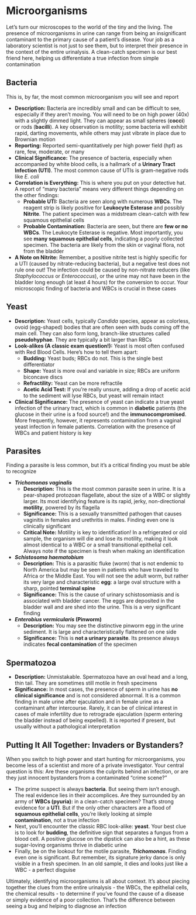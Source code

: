 # Microorganisms {-}

Let's turn our microscopes to the world of the tiny and the living. The presence of microorganisms in urine can range from being an insignificant contaminant to the primary cause of a patient's disease. Your job as a laboratory scientist is not just to see them, but to interpret their presence in the context of the entire urinalysis. A clean-catch specimen is our best friend here, helping us differentiate a true infection from simple contamination

## **Bacteria** {-}

This is, by far, the most common microorganism you will see and report

*   **Description:** Bacteria are incredibly small and can be difficult to see, especially if they aren't moving. You will need to be on high power (40x) with a slightly dimmed light. They can appear as small spheres (**cocci**) or rods (**bacilli**). A key observation is motility; some bacteria will exhibit rapid, darting movements, while others may just vibrate in place due to Brownian motion
*   **Reporting:** Reported semi-quantitatively per high power field (hpf) as rare, few, moderate, or many
*   **Clinical Significance:** The presence of bacteria, especially when accompanied by white blood cells, is a hallmark of a **Urinary Tract Infection (UTI)**. The most common cause of UTIs is gram-negative rods like *E. coli*
*   **Correlation is Everything:** This is where you put on your detective hat. A report of "many bacteria" means very different things depending on the other findings:
    *   **Probable UTI:** Bacteria are seen along with numerous **WBCs**. The reagent strip is likely positive for **Leukocyte Esterase** and possibly **Nitrite**. The patient specimen was a midstream clean-catch with few squamous epithelial cells
    *   **Probable Contamination:** Bacteria are seen, but there are **few or no WBCs**. The Leukocyte Esterase is negative. Most importantly, you see **many squamous epithelial cells**, indicating a poorly collected specimen. The bacteria are likely from the skin or vaginal flora, not from the bladder
*   **A Note on Nitrite:** Remember, a positive nitrite test is highly specific for a UTI (caused by nitrate-reducing bacteria), but a negative test does not rule one out! The infection could be caused by non-nitrate reducers (like *Staphylococcus* or *Enterococcus*), or the urine may not have been in the bladder long enough (at least 4 hours) for the conversion to occur. Your microscopic finding of bacteria and WBCs is crucial in these cases

## **Yeast** {-}

*   **Description:** Yeast cells, typically *Candida* species, appear as colorless, ovoid (egg-shaped) bodies that are often seen with buds coming off the main cell. They can also form long, branch-like structures called **pseudohyphae**. They are typically a bit larger than RBCs
*   **Look-alikes (A classic exam question!):** Yeast is most often confused with Red Blood Cells. Here's how to tell them apart:
    *   **Budding:** Yeast buds; RBCs do not. This is the single best differentiator
    *   **Shape:** Yeast is more oval and variable in size; RBCs are uniform biconcave discs
    *   **Refractility:** Yeast can be more refractile
    *   **Acetic Acid Test:** If you're really unsure, adding a drop of acetic acid to the sediment will lyse RBCs, but yeast will remain intact
*   **Clinical Significance:** The presence of yeast can indicate a true yeast infection of the urinary tract, which is common in **diabetic** patients (the glucose in their urine is a food source!) and the **immunocompromised**. More frequently, however, it represents contamination from a vaginal yeast infection in female patients. Correlation with the presence of WBCs and patient history is key

## **Parasites** {-}

Finding a parasite is less common, but it's a critical finding you must be able to recognize

*   ***Trichomonas vaginalis***
    *   **Description:** This is the most common parasite seen in urine. It is a pear-shaped protozoan flagellate, about the size of a WBC or slightly larger. Its most identifying feature is its rapid, jerky, non-directional **motility**, powered by its flagella
    *   **Significance:** This is a sexually transmitted pathogen that causes vaginitis in females and urethritis in males. Finding even one is clinically significant
    *   **Critical Note:** Motility is key to identification! In a refrigerated or old sample, the organism will die and lose its motility, making it look almost identical to a WBC or a small transitional epithelial cell. Always note if the specimen is fresh when making an identification

*   ***Schistosoma haematobium***
    *   **Description:** This is a parasitic fluke (worm) that is not endemic to North America but may be seen in patients who have traveled to Africa or the Middle East. You will not see the adult worm, but rather its very large and characteristic **egg**: a large oval structure with a sharp, pointed **terminal spine**
    *   **Significance:** This is the cause of urinary schistosomiasis and is associated with bladder cancer. The eggs are deposited in the bladder wall and are shed into the urine. This is a very significant finding

*   ***Enterobius vermicularis* (Pinworm)**
    *   **Description:** You may see the distinctive pinworm egg in the urine sediment. It is large and characteristically flattened on one side
    *   **Significance:** This is **not a urinary parasite**. Its presence always indicates **fecal contamination** of the specimen

## **Spermatozoa** {-}

*   **Description:** Unmistakable. Spermatozoa have an oval head and a long, thin tail. They are sometimes still motile in fresh specimens
*   **Significance:** In most cases, the presence of sperm in urine has **no clinical significance** and is not considered abnormal. It is a common finding in male urine after ejaculation and in female urine as a contaminant after intercourse. Rarely, it can be of clinical interest in cases of male infertility due to retrograde ejaculation (sperm entering the bladder instead of being expelled). It is reported if present, but usually without a pathological interpretation

## **Putting It All Together: Invaders or Bystanders?** {-}

When you switch to high power and start hunting for microorganisms, you become less of a scientist and more of a private investigator. Your central question is this: Are these organisms the culprits behind an infection, or are they just innocent bystanders from a contaminated "crime scene?"

*   The prime suspect is always **bacteria**. But seeing them isn't enough. The real evidence lies in their accomplices. Are they surrounded by an army of **WBCs (pyuria):** in a clean-catch specimen? That's strong evidence for a **UTI**. But if the only other characters are a flood of **squamous epithelial cells**, you're likely looking at simple **contamination**, not a true infection
*   Next, you'll encounter the classic RBC look-alike: **yeast**. Your best clue is to look for **budding**, the definitive sign that separates a fungus from a blood cell. A positive glucose on the dipstick can also be a hint, as these sugar-loving organisms thrive in diabetic urine
*   Finally, be on the lookout for the motile parasite, ***Trichomonas***. Finding even one is significant. But remember, its signature jerky dance is only visible in a fresh specimen. In an old sample, it dies and looks just like a WBC - a perfect disguise

Ultimately, identifying microorganisms is all about context. It’s about piecing together the clues from the entire urinalysis - the WBCs, the epithelial cells, the chemical results - to determine if you've found the cause of a disease or simply evidence of a poor collection. That's the difference between seeing a bug and helping to diagnose an infection
